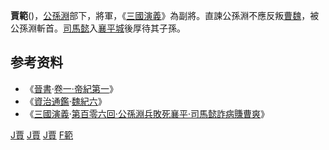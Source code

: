 '''賈範'''({{bd||？|238年|catIdx=J賈}})，[[公孫淵|公孫淵]]部下，將軍，《[[三國演義|三國演義]]》為副將。直諫公孫淵不應反叛[[曹魏|曹魏]]，被公孫淵斬首。[[司馬懿|司馬懿]]入[[襄平城|襄平城]]後厚待其子孫。

==参考资料==
* 《[[晉書|晉書]]·[[s:晉書/卷001|卷一·帝紀第一]]》
* 《[[資治通鑑|資治通鑑]]·[[s:資治通鑑/卷074|魏紀六]]》
* 《[[三國演義|三國演義]]·[[s:三國演義/第106回|第百零六回·公孫淵兵敗死襄平·司馬懿詐病賺曹爽]]》


[[Category:三國軍事人物|J賈]]
[[Category:曹魏軍事人物|J賈]]
[[Category:三國被處決者|J賈]]
[[Category:賈姓|F範]]